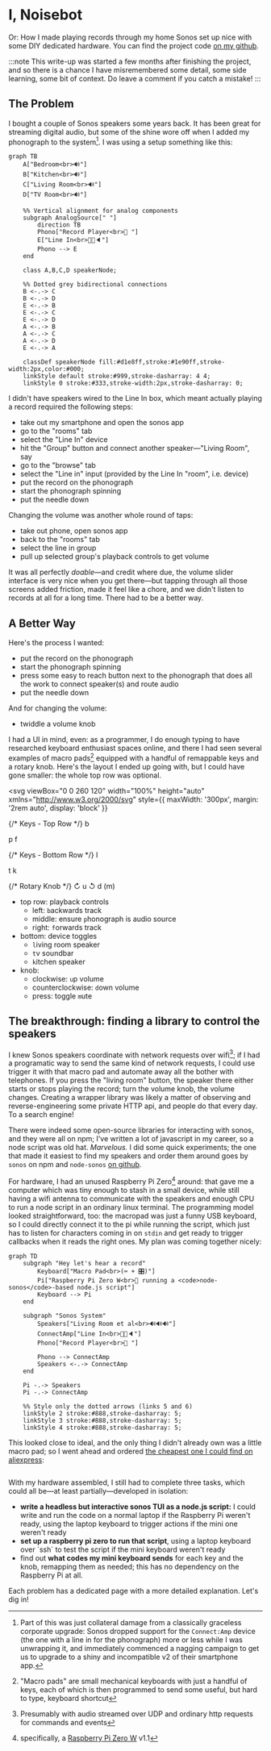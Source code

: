 
# I, Noisebot
Or: How I made playing records through my home Sonos set up nice with some DIY dedicated hardware. You can find the project code [on my github](https://github.com/ambirdsall/noisebot).

:::note
This write-up was started a few months after finishing the project, and so there is a chance I have misremembered some detail, some side learning, some bit of context. Do leave a comment if you catch a mistake!
:::

## The Problem
I bought a couple of Sonos speakers some years back. It has been great for streaming digital audio, but some of the shine wore off when I added my phonograph to the system[^1]. I was using a setup something like this:

[^1]: Part of this was just collateral damage from a classically graceless corporate upgrade: Sonos dropped support for the `Connect:Amp` device (the one with a line in for the phonograph) more or less while I was unwrapping it, and immediately commenced a nagging campaign to get us to upgrade to a shiny and incompatible v2 of their smartphone app.

```mermaid
graph TB
    A["Bedroom<br>🔊"]
    B["Kitchen<br>🔊"]
    C["Living Room<br>🔊"]
    D["TV Room<br>🔊"]
    
    %% Vertical alignment for analog components
    subgraph AnalogSource[" "]
        direction TB
        Phono["Record Player<br>🎵 "]
        E["Line In<br>🎵🔗🔈"]
        Phono --> E
    end

    class A,B,C,D speakerNode;

    %% Dotted grey bidirectional connections
    B <-.-> C
    B <-.-> D
    E <-.-> B
    E <-.-> C
    E <-.-> D
    A <-.-> B
    A <-.-> C
    A <-.-> D
    E <-.-> A

    classDef speakerNode fill:#d1e8ff,stroke:#1e90ff,stroke-width:2px,color:#000;
    linkStyle default stroke:#999,stroke-dasharray: 4 4;
    linkStyle 0 stroke:#333,stroke-width:2px,stroke-dasharray: 0;
```

I didn't have speakers wired to the Line In box, which meant actually playing a record required the following steps:
- take out my smartphone and open the sonos app
- go to the "rooms" tab
- select the "Line In" device
- hit the "Group" button and connect another speaker—"Living Room", say
- go to the "browse" tab
- select the "Line in" input (provided by the Line In "room", i.e. device)
- put the record on the phonograph
- start the phonograph spinning
- put the needle down

Changing the volume was another whole round of taps:
- take out phone, open sonos app
- back to the "rooms" tab
- select the line in group
- pull up selected group's playback controls to get volume

It was all perfectly _doable_—and credit where due, the volume slider interface is very nice when you get there—but tapping through all those screens added friction, made it feel like a chore, and we didn't listen to records at all for a long time. There had to be a better way. 

## A Better Way
Here's the process I wanted:
- put the record on the phonograph
- start the phonograph spinning
- press some easy to reach button next to the phonograph that does all the work to connect speaker(s) and route audio
- put the needle down

And for changing the volume:
- twiddle a volume knob

I had a UI in mind, even: as a programmer, I do enough typing to have researched keyboard enthusiast spaces online, and there I had seen several examples of macro pads[^4] equipped with a handful of remappable keys and a rotary knob. Here's the layout I ended up going with, but I could have gone smaller: the whole top row was optional.

<svg
  viewBox="0 0 260 120"
  width="100%"
  height="auto"
  xmlns="http://www.w3.org/2000/svg"
  style={{ maxWidth: '300px', margin: '2rem auto', display: 'block' }}
>
  {/* Keys - Top Row */}
  <rect x="10" y="10" width="50" height="40" rx="8" fill="#eee" stroke="#333" />
  <text x="35" y="35" fontSize="16" textAnchor="middle" fill="#333">b</text>

  <rect x="70" y="10" width="50" height="40" rx="8" fill="#eee" stroke="#333" />
  <text x="95" y="35" fontSize="16" textAnchor="middle" fill="#333">p</text>

  <rect x="130" y="10" width="50" height="40" rx="8" fill="#eee" stroke="#333" />
  <text x="155" y="35" fontSize="16" textAnchor="middle" fill="#333">f</text>

  {/* Keys - Bottom Row */}
  <rect x="10" y="70" width="50" height="40" rx="8" fill="#eee" stroke="#333" />
  <text x="35" y="95" fontSize="16" textAnchor="middle" fill="#333">l</text>

  <rect x="70" y="70" width="50" height="40" rx="8" fill="#eee" stroke="#333" />
  <text x="95" y="95" fontSize="16" textAnchor="middle" fill="#333">t</text>

  <rect x="130" y="70" width="50" height="40" rx="8" fill="#eee" stroke="#333" />
  <text x="155" y="95" fontSize="16" textAnchor="middle" fill="#333">k</text>

  {/* Rotary Knob */}
  <circle cx="220" cy="60" r="35" fill="#ccc" stroke="#333" strokeWidth="2" />
  <text x="220" y="48" fontSize="14" textAnchor="middle" fill="#000">↻ u</text>
  <text x="220" y="65" fontSize="14" textAnchor="middle" fill="#000">↺ d</text>
  <text x="220" y="81" fontSize="12" textAnchor="middle" fill="#222">(m)</text>
</svg>

- top row: playback controls
  - left: `b`ackwards track
  - middle: ensure `p`honograph is audio source
  - right: `f`orwards track
- bottom: device toggles
  - `l`iving room speaker
  - `t`v soundbar
  - `k`itchen speaker
- knob: 
  - clockwise: `u`p volume
  - counterclockwise: `d`own volume
  - press: toggle `m`ute


## The breakthrough: finding a library to control the speakers
I knew Sonos speakers coordinate with network requests over wifi[^2]; if I had a programatic way to send the same kind of network requests, I could use trigger it with that macro pad and automate away all the bother with telephones. If you press the "living room" button, the speaker there either starts or stops playing the record; turn the volume knob, the volume changes. Creating a wrapper library was likely a matter of observing and reverse-engineering some private HTTP api, and people do that every day. To a search engine!

[^2]: Presumably with audio streamed over UDP and ordinary http requests for commands and events

There were indeed some open-source libraries for interacting with sonos, and they were all on npm; I've written a lot of javascript in my career, so a node script was old hat. _Marvelous._ I did some quick experiments; the one that made it easiest to find my speakers and order them around goes by `sonos` on npm and `node-sonos` [on github](https://github.com/bencevans/node-sonos).

For hardware, I had an unused Raspberry Pi Zero[^3] around: that gave me a computer which was tiny enough to stash in a small device, while still having a wifi antenna to communicate with the speakers and enough CPU to run a node script in an ordinary linux terminal. The programming model looked straightforward, too: the macropad was just a funny USB keyboard, so I could directly connect it to the pi while running the script, which just has to listen for characters coming in on `stdin` and get ready to trigger callbacks when it reads the right ones. My plan was coming together nicely:

[^3]: specifically, a [Raspberry Pi Zero W](https://www.raspberrypi.com/products/raspberry-pi-zero-w/) v1.1
[^4]: "Macro pads" are small mechanical keyboards with just a handful of keys, each of which is then programmed to send some useful, but hard to type, keyboard shortcut

```mermaid
graph TD
    subgraph "Hey let's hear a record"
        Keyboard["Macro Pad<br>(⌨ + 🎛)"]
        Pi["Raspberry Pi Zero W<br>🤖 running a <code>node-sonos</code>-based node.js script"]
        Keyboard --> Pi
    end

    subgraph "Sonos System"
        Speakers["Living Room et al<br>🔊🔊🔊"]
        ConnectAmp["Line In<br>🎵🔗🔈"]
        Phono["Record Player<br>🎵 "]

        Phono --> ConnectAmp
        Speakers <-.-> ConnectAmp
    end

    Pi -.-> Speakers
    Pi -.-> ConnectAmp

    %% Style only the dotted arrows (links 5 and 6)
    linkStyle 2 stroke:#888,stroke-dasharray: 5;
    linkStyle 3 stroke:#888,stroke-dasharray: 5;
    linkStyle 4 stroke:#888,stroke-dasharray: 5;
```

This looked close to ideal, and the only thing I didn't already own was a little macro pad; so I went ahead and ordered [the cheapest one I could find on aliexpress](https://www.aliexpress.us/item/3256807827316893.html):

<div style={{margin: 'auto', width: '20em'}}><Image img={thumbnail} /></div>

With my hardware assembled, I still had to complete three tasks, which could all be—at least partially—developed in isolation:
- <Link to="./scripting"><strong>write a headless but interactive sonos TUI as a node.js script:</strong></Link> I could write and run the code on a normal laptop if the Raspberry Pi weren't ready, using the laptop keyboard to trigger actions if the mini one weren't ready
- <Link to="./mini-keyboard"><strong>set up a raspberry pi zero to run that script</strong></Link>, using a laptop keyboard over `ssh` to test the script if the mini keyboard weren't ready
- find out <Link to="./raspberry-pi-zero"><strong>what codes my mini keyboard sends</strong></Link> for each key and the knob, remapping them as needed; this has no dependency on the Raspberry Pi at all.

Each problem has a dedicated page with a more detailed explanation. Let's dig in!
